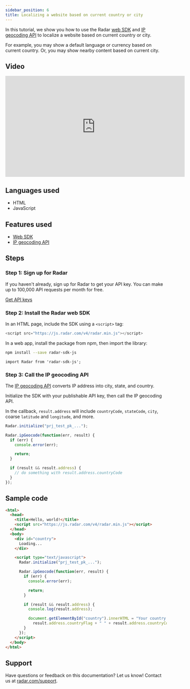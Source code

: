 ```yaml
---
sidebar_position: 6
title: Localizing a website based on current country or city
---
```


In this tutorial, we show you how to use the Radar [web SDK](/sdk/web) and [IP geocoding API](/api#ip-geocode) to localize a website based on current country or city.

For example, you may show a default language or currency based on current country. Or, you may show nearby content based on current city.

## Video

<iframe width="560" height="315" src="https://www.youtube-nocookie.com/embed/yIjPk4nddBA" frameborder="0" allow="accelerometer; autoplay; encrypted-media; gyroscope; picture-in-picture" allowfullscreen></iframe>

## Languages used

- HTML
- JavaScript

## Features used

- [Web SDK](/sdk/web)
- [IP geocoding API](/api#ip-geocode)

## Steps

### Step 1: Sign up for Radar

If you haven't already, sign up for Radar to get your API key. You can make up to 100,000 API requests per month for free.

<a className="btn btn-large btn-primary" href="https://radar.com/signup">Get API keys</a>

### Step 2: Install the Radar web SDK

In an HTML page, include the SDK using a `<script>` tag:

```javascript
<script src="https://js.radar.com/v4/radar.min.js"></script>
```

In a web app, install the package from npm, then import the library:

```bash
npm install --save radar-sdk-js
```

```
import Radar from 'radar-sdk-js';
```

### Step 3: Call the IP geocoding API

The [IP geocoding API](/api#ip-geocode) converts IP address into city, state, and country.

Initialize the SDK with your publishable API key, then call the IP geocoding API.

In the callback, `result.address` will include `countryCode`, `stateCode`, `city`, coarse `latitude` and `longitude`, and more.

```javascript
Radar.initialize("prj_test_pk_...");

Radar.ipGeocode(function(err, result) {
  if (err) {
    console.error(err);

    return;
  }

  if (result && result.address) {
    // do something with result.address.countryCode
  }
});
```

## Sample code

```html
<html>
  <head>
    <title>Hello, world!</title>
    <script src="https://js.radar.com/v4/radar.min.js"></script>
  </head>
  <body>
    <div id="country">
      Loading...
    </div>

    <script type="text/javascript">
      Radar.initialize("prj_test_pk_...");

      Radar.ipGeocode(function(err, result) {
        if (err) {
          console.error(err);

          return;
        }

        if (result && result.address) {
          console.log(result.address);

          document.getElementById("country").innerHTML = "Your country is " +
            result.address.countryFlag + " " + result.address.countryCode;
        }
      });
    </script>
  </body>
</html>
```

## Support

Have questions or feedback on this documentation? Let us know! Contact us at [radar.com/support](https://radar.com/support).
